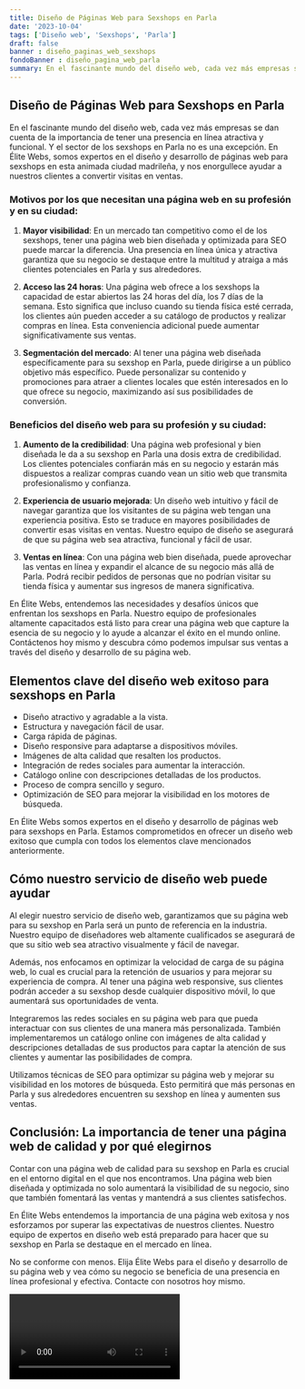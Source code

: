 ```yaml
---
title: Diseño de Páginas Web para Sexshops en Parla
date: '2023-10-04'
tags: ['Diseño web', 'Sexshops', 'Parla']
draft: false
banner : diseño_paginas_web_sexshops
fondoBanner : diseño_pagina_web_parla
summary: En el fascinante mundo del diseño web, cada vez más empresas se dan cuenta de la importancia de tener una presencia en línea atractiva y funcional. Y el sector de los sexshops en Parla no es una excepción. En Élite Webs, somos expertos en el diseño y desarrollo de páginas web para sexshops en esta animada ciudad madrileña, y nos enorgullece ayudar a nuestros clientes a convertir visitas en ventas.
---
```


## Diseño de Páginas Web para Sexshops en Parla

En el fascinante mundo del diseño web, cada vez más empresas se dan cuenta de la importancia de tener una presencia en línea atractiva y funcional. Y el sector de los sexshops en Parla no es una excepción. En Élite Webs, somos expertos en el diseño y desarrollo de páginas web para sexshops en esta animada ciudad madrileña, y nos enorgullece ayudar a nuestros clientes a convertir visitas en ventas.

### Motivos por los que necesitan una página web en su profesión y en su ciudad:

1. **Mayor visibilidad**: En un mercado tan competitivo como el de los sexshops, tener una página web bien diseñada y optimizada para SEO puede marcar la diferencia. Una presencia en línea única y atractiva garantiza que su negocio se destaque entre la multitud y atraiga a más clientes potenciales en Parla y sus alrededores.

2. **Acceso las 24 horas**: Una página web ofrece a los sexshops la capacidad de estar abiertos las 24 horas del día, los 7 días de la semana. Esto significa que incluso cuando su tienda física esté cerrada, los clientes aún pueden acceder a su catálogo de productos y realizar compras en línea. Esta conveniencia adicional puede aumentar significativamente sus ventas.

3. **Segmentación del mercado**: Al tener una página web diseñada específicamente para su sexshop en Parla, puede dirigirse a un público objetivo más específico. Puede personalizar su contenido y promociones para atraer a clientes locales que estén interesados en lo que ofrece su negocio, maximizando así sus posibilidades de conversión.

### Beneficios del diseño web para su profesión y su ciudad:

1. **Aumento de la credibilidad**: Una página web profesional y bien diseñada le da a su sexshop en Parla una dosis extra de credibilidad. Los clientes potenciales confiarán más en su negocio y estarán más dispuestos a realizar compras cuando vean un sitio web que transmita profesionalismo y confianza.

2. **Experiencia de usuario mejorada**: Un diseño web intuitivo y fácil de navegar garantiza que los visitantes de su página web tengan una experiencia positiva. Esto se traduce en mayores posibilidades de convertir esas visitas en ventas. Nuestro equipo de diseño se asegurará de que su página web sea atractiva, funcional y fácil de usar.

3. **Ventas en línea**: Con una página web bien diseñada, puede aprovechar las ventas en línea y expandir el alcance de su negocio más allá de Parla. Podrá recibir pedidos de personas que no podrían visitar su tienda física y aumentar sus ingresos de manera significativa.

En Élite Webs, entendemos las necesidades y desafíos únicos que enfrentan los sexshops en Parla. Nuestro equipo de profesionales altamente capacitados está listo para crear una página web que capture la esencia de su negocio y lo ayude a alcanzar el éxito en el mundo online. Contáctenos hoy mismo y descubra cómo podemos impulsar sus ventas a través del diseño y desarrollo de su página web.

<GifSeo />

<Cta />

## Elementos clave del diseño web exitoso para sexshops en Parla

- Diseño atractivo y agradable a la vista.
- Estructura y navegación fácil de usar.
- Carga rápida de páginas.
- Diseño responsive para adaptarse a dispositivos móviles.
- Imágenes de alta calidad que resalten los productos.
- Integración de redes sociales para aumentar la interacción.
- Catálogo online con descripciones detalladas de los productos.
- Proceso de compra sencillo y seguro.
- Optimización de SEO para mejorar la visibilidad en los motores de búsqueda.

En Élite Webs somos expertos en el diseño y desarrollo de páginas web para sexshops en Parla. Estamos comprometidos en ofrecer un diseño web exitoso que cumpla con todos los elementos clave mencionados anteriormente.

## Cómo nuestro servicio de diseño web puede ayudar

Al elegir nuestro servicio de diseño web, garantizamos que su página web para su sexshop en Parla será un punto de referencia en la industria. Nuestro equipo de diseñadores web altamente cualificados se asegurará de que su sitio web sea atractivo visualmente y fácil de navegar.

Además, nos enfocamos en optimizar la velocidad de carga de su página web, lo cual es crucial para la retención de usuarios y para mejorar su experiencia de compra. Al tener una página web responsive, sus clientes podrán acceder a su sexshop desde cualquier dispositivo móvil, lo que aumentará sus oportunidades de venta.

Integraremos las redes sociales en su página web para que pueda interactuar con sus clientes de una manera más personalizada. También implementaremos un catálogo online con imágenes de alta calidad y descripciones detalladas de sus productos para captar la atención de sus clientes y aumentar las posibilidades de compra.

Utilizamos técnicas de SEO para optimizar su página web y mejorar su visibilidad en los motores de búsqueda. Esto permitirá que más personas en Parla y sus alrededores encuentren su sexshop en línea y aumenten sus ventas.

## Conclusión: La importancia de tener una página web de calidad y por qué elegirnos

Contar con una página web de calidad para su sexshop en Parla es crucial en el entorno digital en el que nos encontramos. Una página web bien diseñada y optimizada no solo aumentará la visibilidad de su negocio, sino que también fomentará las ventas y mantendrá a sus clientes satisfechos.

En Élite Webs entendemos la importancia de una página web exitosa y nos esforzamos por superar las expectativas de nuestros clientes. Nuestro equipo de expertos en diseño web está preparado para hacer que su sexshop en Parla se destaque en el mercado en línea.

No se conforme con menos. Elija Élite Webs para el diseño y desarrollo de su página web y vea cómo su negocio se beneficia de una presencia en línea profesional y efectiva. Contacte con nosotros hoy mismo.

<Video />

<CtaBot job='Sexshops' city='Parla'/>

<Gmaps query='Parla+españa+maps' />